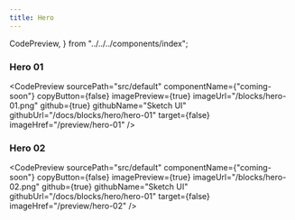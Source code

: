 ```yaml
---
title: Hero
---
```

 
  CodePreview,
} from "../../../components/index";

### Hero 01
<CodePreview
  sourcePath="src/default"
  componentName={"coming-soon"}
  copyButton={false}
  imagePreview={true}
  imageUrl="/blocks/hero-01.png"
  github={true}
  githubName="Sketch UI"
  githubUrl="/docs/blocks/hero/hero-01"
  target={false}
  imageHref="/preview/hero-01"
/>

### Hero 02
<CodePreview
  sourcePath="src/default"
  componentName={"coming-soon"}
  copyButton={false}
  imagePreview={true}
  imageUrl="/blocks/hero-02.png"
  github={true}
  githubName="Sketch UI"
  githubUrl="/docs/blocks/hero/hero-01"
  target={false}
  imageHref="/preview/hero-02"
/>
